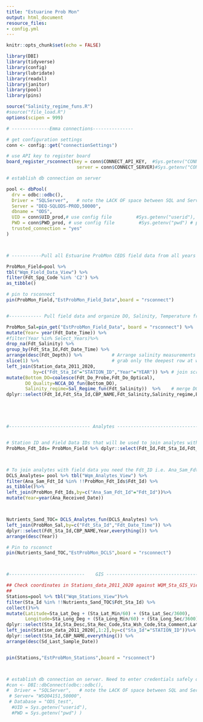 ```yaml
---
title: "Estuarine Prob Mon"
output: html_document
resource_files:
- config.yml
---
```


```r
knitr::opts_chunk$set(echo = FALSE)

library(DBI)
library(tidyverse)
library(config)
library(lubridate)
library(readxl)
library(janitor)
library(pool)
library(pins)

source("Salinity_regime_funs.R")
#source("file_load.R")
options(scipen = 999)

# --------------Emma connections---------------

# get configuration settings
conn <- config::get("connectionSettings")

# use API key to register board
board_register_rsconnect(key = conn$CONNECT_API_KEY,  #Sys.getenv("CONNECT_API_KEY"),
                          server = conn$CONNECT_SERVER)#Sys.getenv("CONNECT_SERVER"))

# establish db connection on server

pool <- dbPool(
  drv = odbc::odbc(),
  Driver = "SQLServer",   # note the LACK OF space between SQL and Server ( how RStudio named driver)
  Server = "DEQ-SQLODS-PROD,50000",
  dbname = "ODS",
  UID = conn$UID_prod,# use config file         #Sys.getenv("userid"), # plug this in on server
  PWD = conn$PWD_prod, # use config file         #Sys.getenv("pwd") # plug this in on server
  trusted_connection = "yes"
)



# -----------Pull all Estuarine ProbMon CEDS field data from all years and pin to rsconnect server----------------

ProbMon_Field=pool %>%
tbl("Wqm_Field_Data_View") %>%
filter(Fdt_Spg_Code %in% 'C2') %>%
as_tibble()

# pin to rsconnect  
pin(ProbMon_Field,"EstProbMon_Field_Data",board = "rsconnect")


#------------ Pull field data and organize DO, Salinity, Temperature from CEDS-------------------------------

ProbMon_Sal=pin_get("EstProbMon_Field_Data", board = "rsconnect") %>%        
mutate(Year= year(Fdt_Date_Time)) %>%  
#filter(Year %in% Select_Years)%>%      
drop_na(Fdt_Salinity) %>%              
group_by(Fdt_Sta_Id,Fdt_Date_Time) %>% 
arrange(desc(Fdt_Depth)) %>%           # Arrange salinity measurements by depth deepest to shallowest
slice(1) %>%                           # grab only the deepest row at which there is a salinity value.Should be 0.5 meters from bottom
left_join(Station_data_2011_2020,
          by=c("Fdt_Sta_Id"="STATION_ID","Year"="YEAR")) %>% # join scraped CEDS IDs to NCCA IDs stored in a CSV
mutate(Bottom_DO=coalesce(Fdt_Do_Probe,Fdt_Do_Optical),
       DO_Quality=NCCA_DO_fun(Bottom_DO),
       Salinity_regime=Sal_Regime_fun(Fdt_Salinity))  %>%    # merge DO optical and DO probe if necessary
dplyr::select(Fdt_Id,Fdt_Sta_Id,CBP_NAME,Fdt_Salinity,Salinity_regime,Bottom_DO,DO_Quality,Fdt_Temp_Celcius,Fdt_Depth,Fdt_Date_Time,Year)





#------------------------------ Analytes -------------------------------------------------------------------------


# Station ID and Field Data IDs that will be used to join analytes with field data
ProbMon_Fdt_Ids= ProbMon_Field %>% dplyr::select(Fdt_Id,Fdt_Sta_Id,Fdt_Date_Time)



# To join analytes with field data you need the Fdt_ID i.e. Ana_Sam_Fdt_Id =Fdt_Id
DCLS_Analytes= pool %>% tbl("Wqm_Analytes_View") %>%
filter(Ana_Sam_Fdt_Id %in% !!ProbMon_Fdt_Ids$Fdt_Id) %>%
as_tibble()%>%
left_join(ProbMon_Fdt_Ids,by=c("Ana_Sam_Fdt_Id"="Fdt_Id"))%>%
mutate(Year=year(Ana_Received_Date)) 



Nutrients_Sand_TOC= DCLS_Analytes_fun(DCLS_Analytes) %>%
left_join(ProbMon_Sal,by=c("Fdt_Sta_Id","Fdt_Date_Time")) %>%
dplyr::select(Fdt_Sta_Id,CBP_NAME,Year,everything()) %>% 
arrange(desc(Year))

# Pin to rsconnct  
pin(Nutrients_Sand_TOC,"EstProbMon_DCLS",board = "rsconnect")



#----------------------------    GIS ---------------------------------------------------------------------------

## Check coordinates in Stations_data_2011_2020 against WQM_Sta_GIS_View table in CEDS
## 
Stations=pool %>% tbl("Wqm_Stations_View")%>%
filter(Sta_Id %in% !!Nutrients_Sand_TOC$Fdt_Sta_Id) %>%
collect()%>%
mutate(Latitude=Sta_Lat_Deg + (Sta_Lat_Min/60) + (Sta_Lat_Sec/3600),
       Longitude=Sta_Long_Deg + (Sta_Long_Min/60) + (Sta_Long_Sec/3600))%>%
dplyr::select(Sta_Id,Sta_Desc,Sta_Rec_Code,Sta_Wsh_Code,Sta_Comment,Latitude,Longitude,Sd_Last_Sample_Date) %>%
left_join(Station_data_2011_2020[,1:2],by=c("Sta_Id"="STATION_ID"))%>%
dplyr::select(Sta_Id,CBP_NAME,everything()) %>%
arrange(desc(Sd_Last_Sample_Date))


pin(Stations,"EstProbMon_Stations",board = "rsconnect")



# establish db connection on server. Need to enter credentials safely on server after upload
#con <- DBI::dbConnect(odbc::odbc(),
#  Driver = "SQLServer",   # note the LACK OF space between SQL and Server ( how RStudio named driver)
 # Server= "WSQ04151,50000",
 # Database = "ODS_test",
  #UID = Sys.getenv("userid"),
  #PWD = Sys.getenv("pwd") )

```

